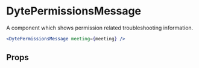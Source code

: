 # DytePermissionsMessage

A component which shows permission related troubleshooting information.

```jsx live
<DytePermissionsMessage meeting={meeting} />
```

## Props

<PropsTable of="dyte-permissions-message" />
